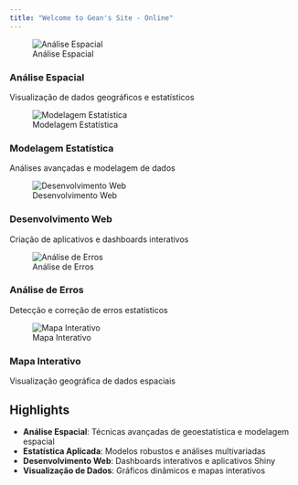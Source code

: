 ```yaml
---
title: "Welcome to Gean's Site - Online"
---
```


::: {.auto-carousel}
::: {.carousel-wrapper}
::: {.carousel-slide .active}
![Análise Espacial](imagem/img1.png){.carousel-image}

::: {.slide-caption}
### Análise Espacial
Visualização de dados geográficos e estatísticos
:::
:::

::: {.carousel-slide}
![Modelagem Estatística](imagem/img2.png){.carousel-image}

::: {.slide-caption}
### Modelagem Estatística
Análises avançadas e modelagem de dados
:::
:::

::: {.carousel-slide}
![Desenvolvimento Web](imagem/quarto.jpg){.carousel-image}

::: {.slide-caption}
### Desenvolvimento Web
Criação de aplicativos e dashboards interativos
:::
:::

::: {.carousel-slide}
![Análise de Erros](imagem/erro.png){.carousel-image}

::: {.slide-caption}
### Análise de Erros
Detecção e correção de erros estatísticos
:::
:::

::: {.carousel-slide}
![Mapa Interativo](imagem/map.png){.carousel-image}

::: {.slide-caption}
### Mapa Interativo
Visualização geográfica de dados espaciais
:::
:::
::::
:::

## Highlights

- **Análise Espacial**: Técnicas avançadas de geoestatística e modelagem espacial
- **Estatística Aplicada**: Modelos robustos e análises multivariadas  
- **Desenvolvimento Web**: Dashboards interativos e aplicativos Shiny
- **Visualização de Dados**: Gráficos dinâmicos e mapas interativos

```{=html}
<script>
// Carrossel automático simples
(function() {
  const slides = document.querySelectorAll('.carousel-slide');
  let currentSlide = 0;
  
  function nextSlide() {
    // Remove active de todos os slides
    slides.forEach(slide => slide.classList.remove('active'));
    
    // Adiciona active no slide atual
    slides[currentSlide].classList.add('active');
    
    // Próximo slide
    currentSlide = (currentSlide + 1) % slides.length;
  }
  
  // Inicia o carrossel - 4 segundos
  if (slides.length > 0) {
    setInterval(nextSlide, 2000);
  }
})();
</script>
```
